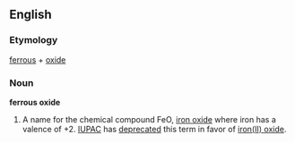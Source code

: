==English==

===Etymology===
[[ferrous]] + [[oxide]]

===Noun===
'''ferrous oxide'''
{{wikipedia}}

# {{chemistry}} A name for the chemical compound FeO, [[iron oxide]] where iron has a valence of +2.  [[IUPAC]] has [[deprecated]] this term in favor of [[iron(II) oxide]].